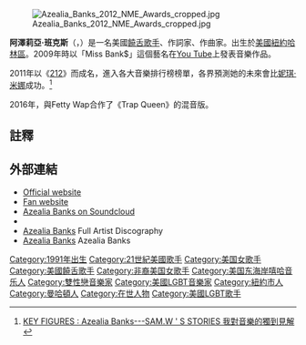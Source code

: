 [[File:Azealia_Banks_2012_NME_Awards_cropped.jpg|thumb]]

'''阿澤莉亞·班克斯'''（{{lang-en|'''Azealia Amanda Banks'''}}，{{bd|1991年|5月31日}}）是一名美國[[饒舌歌手|饒舌歌手]]、作詞家、作曲家。出生於[[美國|美國]][[紐約|紐約]][[哈林區|哈林區]]。2009年時以「Miss Bank$」這個藝名在[[You_Tube|You Tube]]上發表音樂作品。

2011年以《[[212|212]]》而成名，進入各大音樂排行榜榜單，各界預測她的未來會比[[妮琪·米娜|妮琪·米娜]]成功。<ref>[http://samw1998.blogspot.tw/2013/02/key-figures-azealia-banks.html KEY FIGURES : Azealia Banks---SAM.W ' S STORIES 我對音樂的獨到見解]</ref>{{dead link}}

2016年，與Fetty Wap合作了《Trap Queen》的混音版。

== 註釋 ==
{{Reflist}}{{dead link}}

== 外部連結 ==
* [https://web.archive.org/web/20110201133252/http://azealiabanks.com/ Official website]
* [http://azealia-banks.org/ Fan website] {{Wayback|url=http://azealia-banks.org/ |date=20160109133354 }}
* [https://soundcloud.com/azealia-banks/ Azealia Banks on Soundcloud] {{Wayback|url=https://soundcloud.com/azealia-banks/ |date=20210328233628 }}
* {{youtube|user=AzealiaBanks}}
* [https://web.archive.org/web/20130703044127/http://www.mp4.com.pl/index.php?str=artf&no=24436 Azealia Banks] Full Artist Discography {{pl icon}}
* [http://www.last.fm/music/Azealia+Banks Azealia Banks] {{Wayback|url=http://www.last.fm/music/Azealia+Banks |date=20210316152804 }} Azealia Banks {{en icon}}

{{歌手小作品}}

{{DEFAULTSORT:Banks, Azealia}}
[[Category:1991年出生|Category:1991年出生]]
[[Category:21世紀美國歌手|Category:21世紀美國歌手]]
[[Category:美国女歌手|Category:美国女歌手]]
[[Category:美國饒舌歌手|Category:美國饒舌歌手]]
[[Category:非裔美国女歌手|Category:非裔美国女歌手]]
[[Category:美国东海岸嘻哈音乐人|Category:美国东海岸嘻哈音乐人]]
[[Category:雙性戀音樂家|Category:雙性戀音樂家]]
[[Category:美國LGBT音樂家|Category:美國LGBT音樂家]]
[[Category:紐約市人|Category:紐約市人]]
[[Category:曼哈頓人|Category:曼哈頓人]]
[[Category:在世人物|Category:在世人物]]
[[Category:美國LGBT歌手|Category:美國LGBT歌手]]